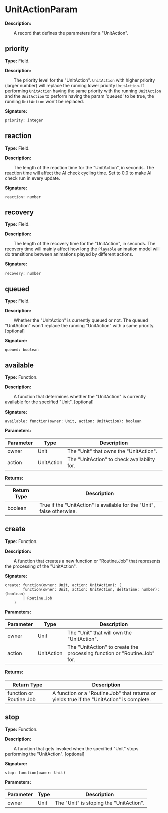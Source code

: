 # UnitActionParam

**Description:**

&emsp;&emsp;A record that defines the parameters for a "UnitAction".

## priority

**Type:** Field.

**Description:**

&emsp;&emsp;The priority level for the "UnitAction".
`UnitAction` with higher priority (larger number) will replace the running lower priority `UnitAction`.
If performing `UnitAction` having the same priority with the running `UnitAction` and the `UnitAction` to perform having the param 'queued' to be true, the running `UnitAction` won't be replaced.

**Signature:**
```tl
priority: integer
```

## reaction

**Type:** Field.

**Description:**

&emsp;&emsp;The length of the reaction time for the "UnitAction", in seconds.
The reaction time will affect the AI check cycling time.
Set to 0.0 to make AI check run in every update.

**Signature:**
```tl
reaction: number
```

## recovery

**Type:** Field.

**Description:**

&emsp;&emsp;The length of the recovery time for the "UnitAction", in seconds.
The recovery time will mainly affect how long the `Playable` animation model will do transitions between animations played by different actions.

**Signature:**
```tl
recovery: number
```

## queued

**Type:** Field.

**Description:**

&emsp;&emsp;Whether the "UnitAction" is currently queued or not. The queued "UnitAction" won't replace the running "UnitAction" with a same priority. [optional]

**Signature:**
```tl
queued: boolean
```

## available

**Type:** Function.

**Description:**

&emsp;&emsp;A function that determines whether the "UnitAction" is currently available for the specified "Unit". [optional]

**Signature:**
```tl
available: function(owner: Unit, action: UnitAction): boolean
```

**Parameters:**

| Parameter | Type | Description |
| --- | --- | --- |
| owner | Unit | The "Unit" that owns the "UnitAction". |
| action | UnitAction | The "UnitAction" to check availability for. |

**Returns:**

| Return Type | Description |
| --- | --- |
| boolean | True if the "UnitAction" is available for the "Unit", false otherwise. |

## create

**Type:** Function.

**Description:**

&emsp;&emsp;A function that creates a new function or "Routine.Job" that represents the processing of the "UnitAction".

**Signature:**
```tl
create: function(owner: Unit, action: UnitAction): (
		function(owner: Unit, action: UnitAction, deltaTime: number): (boolean)
		| Routine.Job
	)
```

**Parameters:**

| Parameter | Type | Description |
| --- | --- | --- |
| owner | Unit | The "Unit" that will own the "UnitAction". |
| action | UnitAction | The "UnitAction" to create the processing function or "Routine.Job" for. |

**Returns:**

| Return Type | Description |
| --- | --- |
| function or Routine.Job | A function or a "Routine.Job" that returns or yields true if the "UnitAction" is complete. |

## stop

**Type:** Function.

**Description:**

&emsp;&emsp;A function that gets invoked when the specified "Unit" stops performing the "UnitAction". [optional]

**Signature:**
```tl
stop: function(owner: Unit)
```

**Parameters:**

| Parameter | Type | Description |
| --- | --- | --- |
| owner | Unit | The "Unit" is stoping the "UnitAction". |